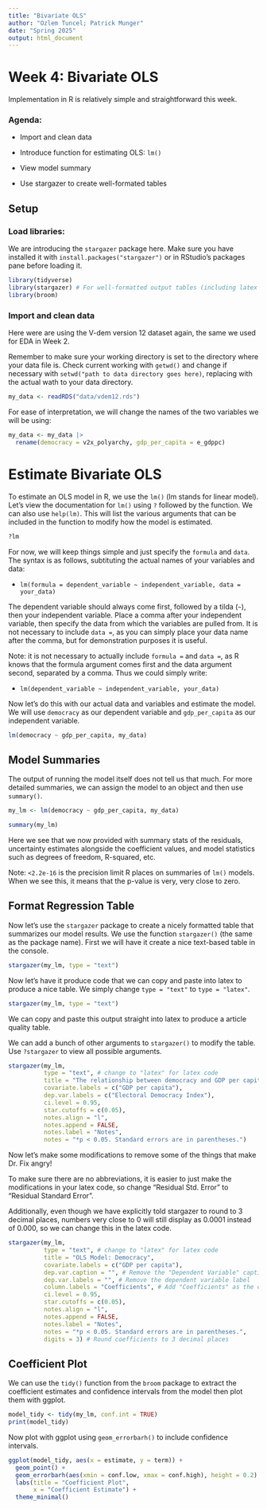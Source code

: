 ---
title: "Bivariate OLS"
author: "Ozlem Tuncel; Patrick Munger"
date: "Spring 2025"
output: html_document
---

# Week 4: Bivariate OLS

Implementation in R is relatively simple and straightforward this week.

### Agenda:

-   Import and clean data

-   Introduce function for estimating OLS: `lm()`

-   View model summary

-   Use stargazer to create well-formated tables

## Setup

### Load libraries:

We are introducing the `stargazer` package here. Make sure you have installed it with `install.packages("stargazer")` or in RStudio's packages pane before loading it.

```{r}
library(tidyverse) 
library(stargazer) # For well-formatted output tables (including latex code)
library(broom)
```

### Import and clean data

Here were are using the V-dem version 12 dataset again, the same we used for EDA in Week 2.

Remember to make sure your working directory is set to the directory where your data file is. Check current working with `getwd()` and change if necessary with `setwd("path to data directory goes here)`, replacing with the actual wath to your data directory.

```{r}
my_data <- readRDS("data/vdem12.rds")
```

For ease of interpretation, we will change the names of the two variables we will be using:

```{r}
my_data <- my_data |>
  rename(democracy = v2x_polyarchy, gdp_per_capita = e_gdppc)
```

# Estimate Bivariate OLS

To estimate an OLS model in R, we use the `lm()` (lm stands for linear model). Let's view the documentation for `lm()` using `?` followed by the function. We can also use `help(lm)`. This will list the various arguments that can be included in the function to modify how the model is estimated.

```{r}
?lm
```

For now, we will keep things simple and just specify the `formula` and `data`. The syntax is as follows, subtituting the actual names of your variables and data:

-   `lm(formula = dependent_variable ~ independent_variable, data = your_data)`

The dependent variable should always come first, followed by a tilda (`~`), then your independent variable. Place a comma after your independent variable, then specify the data from which the variables are pulled from. It is not necessary to include `data =`, as you can simply place your data name after the comma, but for demonstration purposes it is useful.

Note: it is not necessary to actually include `formula =` and `data =`, as R knows that the formula argument comes first and the data argument second, separated by a comma. Thus we could simply write:

-   `lm(dependent_variable ~ independent_variable, your_data)`

Now let's do this with our actual data and variables and estimate the model. We will use `democracy` as our dependent variable and `gdp_per_capita` as our independent variable.

```{r}
lm(democracy ~ gdp_per_capita, my_data) 
```

## Model Summaries

The output of running the model itself does not tell us that much. For more detailed summaries, we can assign the model to an object and then use `summary()`.

```{r}
my_lm <- lm(democracy ~ gdp_per_capita, my_data) 

summary(my_lm) 
```

Here we see that we now provided with summary stats of the residuals, uncertainty estimates alongside the coefficient values, and model statistics such as degrees of freedom, R-squared, etc.

Note: `<2.2e-16` is the precision limit R places on summaries of `lm()` models. When we see this, it means that the p-value is very, very close to zero.

## Format Regression Table

Now let's use the `stargazer` package to create a nicely formatted table that summarizes our model results. We use the function `stargazer()` (the same as the package name). First we will have it create a nice text-based table in the console.

```{r, warning = FALSE}
stargazer(my_lm, type = "text")
```

Now let's have it produce code that we can copy and paste into latex to produce a nice table. We simply change `type = "text"` to `type = "latex"`.

```{r, warning = FALSE}
stargazer(my_lm, type = "text")
```

We can copy and paste this output straight into latex to produce a article quality table.

We can add a bunch of other arguments to `stargazer()` to modify the table. Use `?stargazer` to view all possible arguments.

```{r, warning=FALSE}
stargazer(my_lm, 
          type = "text", # change to "latex" for latex code 
          title = "The relationship between democracy and GDP per capita", 
          covariate.labels = c("GDP per capita"),
          dep.var.labels = c("Electoral Democracy Index"),
          ci.level = 0.95,
          star.cutoffs = c(0.05),
          notes.align = "l",
          notes.append = FALSE,
          notes.label = "Notes", 
          notes = "*p < 0.05. Standard errors are in parentheses.")
```

Now let's make some modifications to remove some of the things that make Dr. Fix angry!

To make sure there are no abbreviations, it is easier to just make the modifications in your latex code, so change "Residual Std. Error" to "Residual Standard Error".

Additionally, even though we have explicitly told stargazer to round to 3 decimal places, numbers very close to 0 will still display as 0.0001 instead of 0.000, so we can change this in the latex code.

```{r, warning=FALSE}
stargazer(my_lm, 
          type = "text", # change to "latex" for latex code 
          title = "OLS Model: Democracy", 
          covariate.labels = c("GDP per capita"),
          dep.var.caption = "", # Remove the "Dependent Variable" caption
          dep.var.labels = "", # Remove the dependent variable label
          column.labels = "Coefficients", # Add "Coefficients" as the column label
          ci.level = 0.95,
          star.cutoffs = c(0.05),
          notes.align = "l",
          notes.append = FALSE,
          notes.label = "Notes", 
          notes = "*p < 0.05. Standard errors are in parentheses.",
          digits = 3) # Round coefficients to 3 decimal places

```

## Coefficient Plot

We can use the `tidy()` function from the `broom` package to extract the coefficient estimates and confidence intervals from the model then plot them with ggplot.

```{r}
model_tidy <- tidy(my_lm, conf.int = TRUE)
print(model_tidy)
```

Now plot with ggplot using `geom_errorbarh()` to include confidence intervals.

```{r}
ggplot(model_tidy, aes(x = estimate, y = term)) +
  geom_point() +
  geom_errorbarh(aes(xmin = conf.low, xmax = conf.high), height = 0.2) +
  labs(title = "Coefficient Plot",
       x = "Coefficient Estimate") +
  theme_minimal()
```

